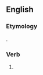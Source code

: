 ==English==

===Etymology===
{{suffix|en|got|est}}.

===Verb===
{{head|en|verb form|cat2=verb simple past forms|cat3=second-person singular forms}}

# {{en-archaic second-person singular past of|get}}